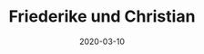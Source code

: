---
title: Friederike und Christian
date: 2020-03-10
image: /images/hochzeitsblog/analoge/analoge-friederike-christian01.jpg
width: 1200
height: 1178
category: 6x6
couple_category:
weight: 8305
---